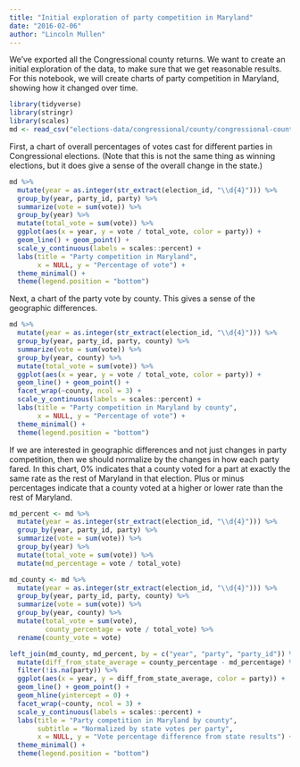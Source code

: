 ```yaml
---
title: "Initial exploration of party competition in Maryland"
date: "2016-02-06"
author: "Lincoln Mullen"
---
```


We've exported all the Congressional county returns. We want to create an initial exploration of the data, to make sure that we get reasonable results. For this notebook, we will create charts of party competition in Maryland, showing how it changed over time.

```r
library(tidyverse)
library(stringr)
library(scales)
md <- read_csv("elections-data/congressional/county/congressional-counties-md.csv")
```

First, a chart of overall percentages of votes cast for different parties in Congressional elections. (Note that this is not the same thing as winning elections, but it does give a sense of the overall change in the state.)

```r
md %>%
  mutate(year = as.integer(str_extract(election_id, "\\d{4}"))) %>%
  group_by(year, party_id, party) %>%
  summarize(vote = sum(vote)) %>%
  group_by(year) %>%
  mutate(total_vote = sum(vote)) %>%
  ggplot(aes(x = year, y = vote / total_vote, color = party)) +
  geom_line() + geom_point() +
  scale_y_continuous(labels = scales::percent) +
  labs(title = "Party competition in Maryland",
       x = NULL, y = "Percentage of vote") +
  theme_minimal() +
  theme(legend.position = "bottom")
```

Next, a chart of the party vote by county. This gives a sense of the geographic differences.

```r
md %>%
  mutate(year = as.integer(str_extract(election_id, "\\d{4}"))) %>%
  group_by(year, party_id, party, county) %>%
  summarize(vote = sum(vote)) %>%
  group_by(year, county) %>%
  mutate(total_vote = sum(vote)) %>%
  ggplot(aes(x = year, y = vote / total_vote, color = party)) +
  geom_line() + geom_point() +
  facet_wrap(~county, ncol = 3) +
  scale_y_continuous(labels = scales::percent) +
  labs(title = "Party competition in Maryland by county",
       x = NULL, y = "Percentage of vote") +
  theme_minimal() +
  theme(legend.position = "bottom")
```

If we are interested in geographic differences and not just changes in party competition, then we should normalize by the changes in how each party fared. In this chart, 0% indicates that a county voted for a part at exactly the same rate as the rest of Maryland in that election. Plus or minus percentages indicate that a county voted at a higher or lower rate than the rest of Maryland. 

```r
md_percent <- md %>%
  mutate(year = as.integer(str_extract(election_id, "\\d{4}"))) %>%
  group_by(year, party_id, party) %>%
  summarize(vote = sum(vote)) %>%
  group_by(year) %>%
  mutate(total_vote = sum(vote)) %>%
  mutate(md_percentage = vote / total_vote)

md_county <- md %>%
  mutate(year = as.integer(str_extract(election_id, "\\d{4}"))) %>%
  group_by(year, party_id, party, county) %>%
  summarize(vote = sum(vote)) %>%
  group_by(year, county) %>%
  mutate(total_vote = sum(vote),
         county_percentage = vote / total_vote) %>%
  rename(county_vote = vote)

left_join(md_county, md_percent, by = c("year", "party", "party_id")) %>%
  mutate(diff_from_state_average = county_percentage - md_percentage) %>%
  filter(!is.na(party)) %>%
  ggplot(aes(x = year, y = diff_from_state_average, color = party)) +
  geom_line() + geom_point() +
  geom_hline(yintercept = 0) +
  facet_wrap(~county, ncol = 3) +
  scale_y_continuous(labels = scales::percent) +
  labs(title = "Party competition in Maryland by county",
       subtitle = "Normalized by state votes per party",
       x = NULL, y = "Vote percentage difference from state results") +
  theme_minimal() +
  theme(legend.position = "bottom")
```

